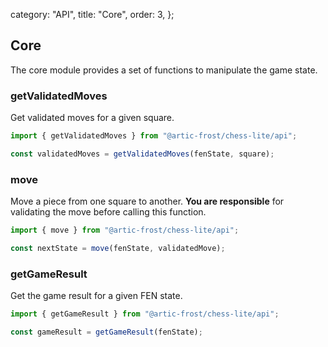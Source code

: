   category: "API",
  title: "Core",
  order: 3,
};

## Core

The core module provides a set of functions to manipulate the game state.

### getValidatedMoves

Get validated moves for a given square.

```ts
import { getValidatedMoves } from "@artic-frost/chess-lite/api";

const validatedMoves = getValidatedMoves(fenState, square);
```

### move

Move a piece from one square to another. **You are responsible** for validating the move before calling this function.

```ts
import { move } from "@artic-frost/chess-lite/api";

const nextState = move(fenState, validatedMove);
```


### getGameResult

Get the game result for a given FEN state.

```ts
import { getGameResult } from "@artic-frost/chess-lite/api";

const gameResult = getGameResult(fenState);
```

